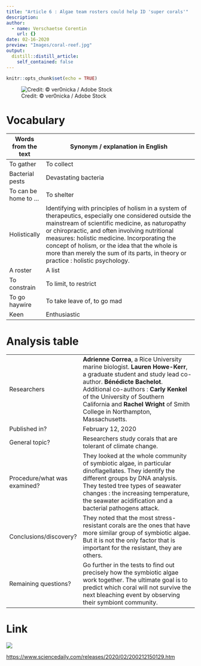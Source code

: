 ```yaml
---
title: "Article 6 : Algae team rosters could help ID 'super corals'"
description: 
author:
  - name: Verschaetse Corentin
    url: {}
date: 02-16-2020
preview: "Images/coral-reef.jpg"
output:
  distill::distill_article:
    self_contained: false
---
```


```r
knitr::opts_chunk$set(echo = TRUE)
```

![Credit: © ver0nicka / Adobe Stock](Images/coral-reef.jpg)


# Vocabulary

| Words from the text  | Synonym / explanation in English                                                                                                                                                                                                                                                                                                                                                                |
| -------------------- | ----------------------------------------------------------------------------------------------------------------------------------------------------------------------------------------------------------------------------------------------------------------------------------------------------------------------------------------------------------------------------------------------- |
| To gather            | To collect                                                                                                                                                                                                                                                                                                                                                                                      |
| Bacterial pests      | Devastating bacteria                                                                                                                                                                                                                                                                                                                                                                            |
| To can be home to …  | To shelter                                                                                                                                                                                                                                                                                                                                                                                      |
| Holistically         | Identifying with principles of holism in a system of therapeutics, especially one considered outside the mainstream of scientific medicine, as naturopathy or chiropractic, and often involving nutritional measures: holistic medicine. Incorporating the concept of holism, or the idea that the whole is more than merely the sum of its parts, in theory or practice : holistic psychology. |
| A roster             | A list                                                                                                                                                                                                                                                                                                                                                                                          |
| To constrain         | To limit, to restrict                                                                                                                                                                                                                                                                                                                                                                           |
| To go haywire        | To take leave of, to go mad                                                                                                                                                                                                                                                                                                                                                                     |
| Keen                 | Enthusiastic                                                                                                                                                                                                                                                                                                                                                                                    |

# Analysis table

|                              |                                                                                                                                                                                                                                                                                                              |
| ---------------------------- | ------------------------------------------------------------------------------------------------------------------------------------------------------------------------------------------------------------------------------------------------------------------------------------------------------------ |
| Researchers                  | **Adrienne Correa**, a Rice University marine biologist. **Lauren Howe-Kerr**, a graduate student and study lead co-author. **Bénédicte Bachelot**.  Additional co-authors : **Carly Kenkel** of the University of Southern California and **Rachel Wright** of Smith College in Northampton, Massachusetts. |
| Published in?                | February 12, 2020                                                                                                                                                                                                                                                                                            |
| General topic?               | Researchers study corals that are tolerant of climate change.                                                                                                                                                                                                                                                |
| Procedure/what was examined? | They looked at the whole community of symbiotic algae, in particular dinoflagellates. They identify the different groups by DNA analysis. They tested tree types of seawater changes : the increasing temperature, the seawater acidification and a bacterial pathogens attack.                              |
| Conclusions/discovery?       | They noted that the most stress-resistant corals are the ones that have more similar group of symbiotic algae. But it is not the only factor that is important for the resistant, they are others.                                                                                                           |
| Remaining questions?         | Go further in the tests to find out precisely how   the symbiotic algae work together. The ultimate goal is to predict which coral will not   survive the next bleaching event by observing their symbiont community.                                                                                        |

# Link

![](Images/sd-logo.png)

<https://www.sciencedaily.com/releases/2020/02/200212150129.htm>

